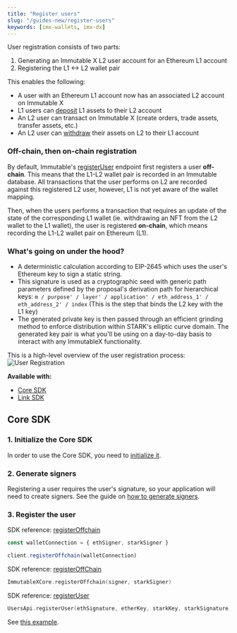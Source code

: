 ```yaml
---
title: "Register users"
slug: "/guides-new/register-users"
keywords: [imx-wallets, imx-dx]
---
```



User registration consists of two parts:
1. Generating an Immutable X L2 user account for an Ethereum L1 account
2. Registering the L1 <-> L2 wallet pair

This enables the following:
* A user with an Ethereum L1 account now has an associated L2 account on Immutable X
* L1 users can [deposit](#) L1 assets to their L2 account
* An L2 user can transact on Immutable X (create orders, trade assets, transfer assets, etc.)
* An L2 user can [withdraw](#) their assets on L2 to their L1 account

### Off-chain, then on-chain registration
By default, Immutable's [registerUser](https://docs.x.immutable.com/reference#/operations/registerUser) endpoint first registers a user **off-chain**. This means that the L1-L2 wallet pair is recorded in an Immutable database. All transactions that the user performs on L2 are recorded against this registered L2 user, however, L1 is not yet aware of the wallet mapping.

Then, when the users performs a transaction that requires an update of the state of the corresponding L1 wallet (ie. withdrawing an NFT from the L2 wallet to the L1 wallet), the user is registered **on-chain**, which means recording the L1-L2 wallet pair on Ethereum (L1).

### What's going on under the hood?
* A deterministic calculation according to EIP-2645 which uses the user's Ethereum key to sign a static string.
* This signature is used as a cryptographic seed with generic path parameters defined by the proposal's derivation path for hierarchical keys: `m / purpose' / layer' / application' / eth_address_1' / eth_address_2' / index` (This is the step that binds the L2 key with the L1 key)
* The generated private key is then passed through an efficient grinding method to enforce distribution within STARK's elliptic curve domain. The generated key pair is what you'll be using on a day-to-day basis to interact with any ImmutableX functionality.

This is a high-level overview of the user registration process:
![User Registration](/img/user-registration.png 'User Registration')

**Available with:**
* [Core SDK](#core-sdk)
* [Link SDK](/docs/link-setup)

## Core SDK

### 1. Initialize the Core SDK
In order to use the Core SDK, you need to [initialize it](./get-started#getting-started-with-the-core-sdk).

### 2. Generate signers
Registering a user requires the user's signature, so your application will need to create signers. See the guide on [how to generate signers](/docs/guides-new/generate-signers).

### 3. Register the user
<Tabs>
  <TabItem value="typescript" label="Typescript Core SDK">

SDK reference: [registerOffchain](https://docs.x.immutable.com/sdk-references/core-sdk-ts/1.0.0-beta.2/classes/immutablex.immutablex#registerOffchain)

```ts
const walletConnection = { ethSigner, starkSigner }

client.registerOffchain(walletConnection)
```
  </TabItem>
  <TabItem value="kotlin" label="Kotlin (JVM) Core SDK">

SDK reference: [registerOffChain](https://docs.x.immutable.com/sdk-references/core-sdk-kotlin/0-6-0/imx-core-sdk-kotlin-jvm/com.immutable.sdk/-immutable-x-core/register-off-chain.html?query=fun%20registerOffChain(signer:%20Signer,%20starkSigner:%20StarkSigner):%20CompletableFuture%3CUnit%3E)

```kotlin
ImmutableXCore.registerOffchain(signer, starkSigner)
``` 
  </TabItem>
  <TabItem value="Swift" label="Swift Core SDK">

SDK reference: [registerUser](https://docs.x.immutable.com/sdk-references/core-sdk-swift/0-2-2/documentation/immutablexcore/usersapi/registeruser(registeruserrequest:))

```swift
UsersApi.registerUser(ethSignature, etherKey, starkKey, starkSignature)
```
  </TabItem>
  <TabItem value="go" label="Golang Core SDK">

See [this example](https://github.com/immutable/imx-core-sdk-golang/blob/main/examples/workflows/onboarding/user_registration.go).
  </TabItem>
</Tabs>